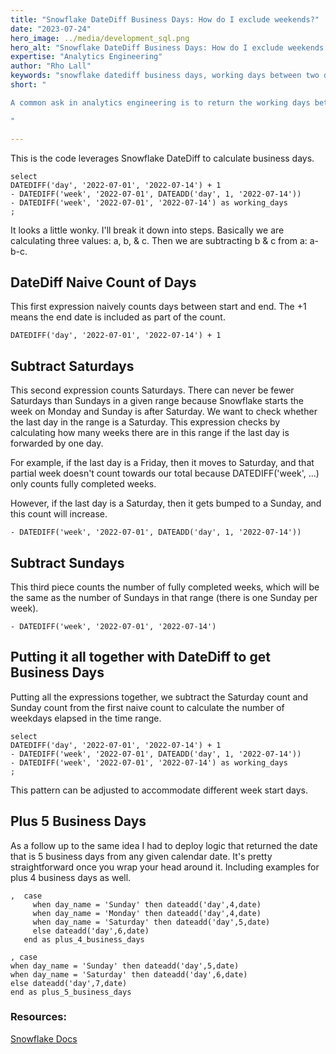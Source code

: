 ```yaml
---
title: "Snowflake DateDiff Business Days: How do I exclude weekends?"
date: "2023-07-24"
hero_image: ../media/development_sql.png
hero_alt: "Snowflake DateDiff Business Days: How do I exclude weekends between two dates in Snowflake SQL?"
expertise: "Analytics Engineering"
author: "Rho Lall"
keywords: "snowflake datediff business days, working days between two dates, snowflake networkdays, analytics engineering, data driven development"
short: "

A common ask in analytics engineering is to return the working days between two dates not the calendar days.

"

---
```


This is the code leverages Snowflake DateDiff to calculate business days.

`select`  
`DATEDIFF('day', '2022-07-01', '2022-07-14') + 1`  
`- DATEDIFF('week', '2022-07-01', DATEADD('day', 1, '2022-07-14'))`  
`- DATEDIFF('week', '2022-07-01', '2022-07-14') as working_days`  
`;`
    
It looks a little wonky. I'll break it down into steps. Basically we are calculating three values: a, b, & c. Then we are subtracting b & c from a: a-b-c. 

## DateDiff Naive Count of Days
This first expression naively counts days between start and end. The +1 means the end date is included as part of the count.

`DATEDIFF('day', '2022-07-01', '2022-07-14') + 1`

## Subtract Saturdays          
This second expression counts Saturdays. There can never be fewer Saturdays than Sundays in a given range because Snowflake starts the week on Monday and Sunday is after Saturday. We want to check whether the last day in the range is a Saturday. This expression checks by calculating how many weeks there are in this range if the last day is forwarded by one day.

For example, if the last day is a Friday, then it moves to Saturday, and that partial week doesn't count towards our total because DATEDIFF('week', ...) only counts fully completed weeks. 

However, if the last day is a Saturday, then it gets bumped to a Sunday, and this count will increase.

`- DATEDIFF('week', '2022-07-01', DATEADD('day', 1, '2022-07-14'))`

## Subtract Sundays
This third piece counts the number of fully completed weeks, which will be the same as the number of Sundays in that range (there is one Sunday per week).        
        
`- DATEDIFF('week', '2022-07-01', '2022-07-14')`

## Putting it all together with DateDiff to get Business Days
Putting all the expressions together, we subtract the Saturday count and Sunday count from the first naive count to calculate the number of weekdays elapsed in the time range.

`select`  
`DATEDIFF('day', '2022-07-01', '2022-07-14') + 1`  
`- DATEDIFF('week', '2022-07-01', DATEADD('day', 1, '2022-07-14'))`  
`- DATEDIFF('week', '2022-07-01', '2022-07-14') as working_days`  
`;`

This pattern can be adjusted to accommodate different week start days.

## Plus 5 Business Days

As a follow up to the same idea I had to deploy logic that returned the date that is 5 business days from any given calendar date. It's pretty straightforward once you wrap your head around it. Including examples for plus 4 business days as well.

`,  case`  
`     when day_name = 'Sunday' then dateadd('day',4,date)`  
`     when day_name = 'Monday' then dateadd('day',4,date)`  
`     when day_name = 'Saturday' then dateadd('day',5,date)`  
`     else dateadd('day',6,date)`  
`   end as plus_4_business_days` 

`, case`  
`when day_name = 'Sunday' then dateadd('day',5,date)`  
`when day_name = 'Saturday' then dateadd('day',6,date)`  
`else dateadd('day',7,date)`  
`end as plus_5_business_days`

### Resources:

[Snowflake Docs](https://docs.snowflake.com/en/sql-reference/functions-date-time.html#label-calendar-weeks-weekdays)

